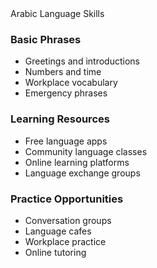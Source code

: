 <ContentSection>
  <IconHeading icon="language">Arabic Language Skills</IconHeading>

### Basic Phrases

- Greetings and introductions
- Numbers and time
- Workplace vocabulary
- Emergency phrases

### Learning Resources

- Free language apps
- Community language classes
- Online learning platforms
- Language exchange groups

### Practice Opportunities

- Conversation groups
- Language cafes
- Workplace practice
- Online tutoring

<MoreInfoButton href="/en/skills-learning/arabic-learning/" text="Find Language Classes" />
</ContentSection>
